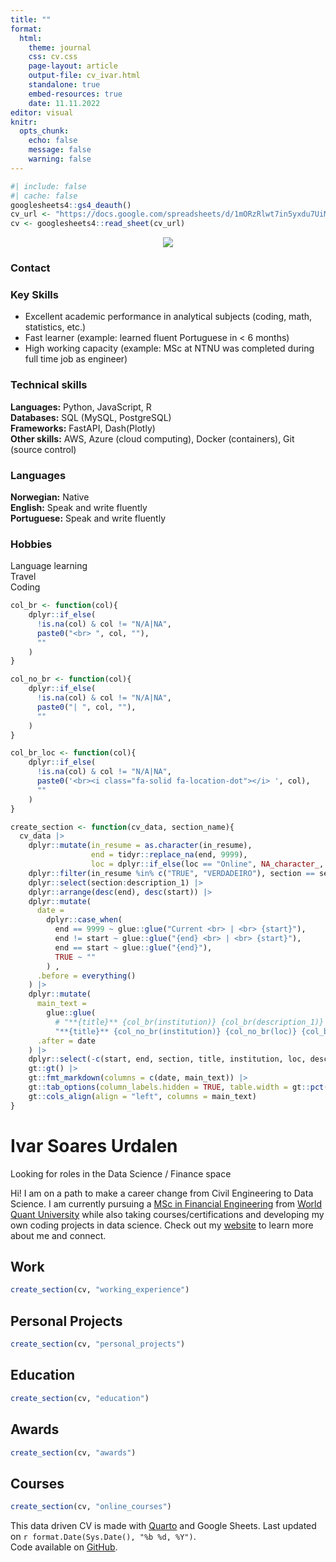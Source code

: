 ---
title: ""
format: 
  html:
    theme: journal
    css: cv.css
    page-layout: article
    output-file: cv_ivar.html
    standalone: true
    embed-resources: true
    date: 11.11.2022
editor: visual
knitr:
  opts_chunk: 
    echo: false
    message: false
    warning: false
---

```{r}
#| include: false
#| cache: false
googlesheets4::gs4_deauth()
cv_url <- "https://docs.google.com/spreadsheets/d/1mORzRlwt7in5yxdu7UiMhEDQQJQWvuXeqcFjh_dP0Qo/edit?usp=sharing"
cv <- googlesheets4::read_sheet(cv_url)
```

<!-- Sidebar -->

<!-- :::: columns -->
<!-- ::: {.column .aside width="25%"} -->
<!-- ::: {.column-margin} -->
::: {.grid}

::: {.g-col-4}
<center>[![](profile_160.jpg)](https://www.ivarurdalen.com)</center>

</a>

### Contact
<!-- <center> -->
<span style="font-size: 1.5em;"> <a href='https://ivarurdalen.github.io' target='_blank'><i class="fa fa-home"></i></a> <a href='https://github.com/ivarurdalen' target='_blank'><i class="fa-brands fa-github"></i></a> <a href='mailto:ivar.urdalen@gmail.com'><i class="fa fa-envelope"></i></a> <a href='https://www.linkedin.com/in/ivarurdalen/' target='_blank'><i class="fa-brands fa-linkedin"></i></a>
<!-- </center> -->
</span>

<!-- ### Teaching -->

<!-- <i class="fas fa-chalkboard-teacher"></i> [`tidyverse` certified trainer by RStudio](https://education.rstudio.com/trainers/people/milz+beatriz/). <br> <i class="fas fa-chalkboard-teacher"></i> [The Carpentries instructor](https://carpentries.org/). -->


### Key Skills
- Excellent academic performance in analytical subjects (coding, math, statistics, etc.)  
- Fast learner (example: learned fluent Portuguese in < 6 months)  
- High working capacity (example: MSc at NTNU was completed during full time job as engineer)  



<!-- <i class="fa-brands fa-python"></i> `Python` <br> <i class="fa-solid fa-database" aria-hidden="true"></i> `MySQL / PostgreSQL` <br> <i class="fa-solid fa-cloud"></i> `Cloud computing` <br> <i class="fa-brands fa-github"></i> `Git` <i class="fab fa-r-project"></i> `R` <br> <i class="fa fa-area-chart" aria-hidden="true"></i> `tidyverse` <br> <i class="fab fa-markdown"></i> `RMarkdown / Quarto` <br> <i class="fas fa-code-branch"></i> `Git` <br> <i class="fab fa-github"></i> `GitHub` <br> <i class="fab fa-markdown"></i> `Markdown` <br> <i class="fab fa-html5"></i> `HTML` <br> <i class="fab fa-css3-alt"></i> `CSS` <br> -->
### Technical skills

<!-- Here is a list of technologies I am proficient in to apply in projects.
However, I believe that a developer should always be ready to pick up new skills and learn new technology. -->

**Languages:** <i class="fa-brands fa-python"></i> Python, <i class="fa-brands fa-square-js"></i> JavaScript, <i class="fa-brands fa-r-project"></i> R  
**Databases:** <i class="fa-solid fa-database" aria-hidden="true"></i> SQL (MySQL, PostgreSQL)  
**Frameworks:** FastAPI, Dash(Plotly)  
**Other skills:** <i class="fa-solid fa-cloud"></i> AWS, Azure (cloud computing), <i class="fa-brands fa-docker"></i> Docker (containers), <i class="fa-brands fa-github"></i> Git (source control)

### Languages

**Norwegian:** Native <br> **English:** Speak and write fluently <br> **Portuguese:** Speak and write fluently

### Hobbies

<i class="fa-solid fa-language"></i> Language learning  
<i class="fa-solid fa-earth-americas"></i> Travel  
<i class="fa-solid fa-code"></i> Coding  

<!-- ### Awards -->

<!-- <i class="far fa-star"></i> [](https://www.rstudio.com/conference/) - Diversity Scholarship. -->

<!-- <i class="far fa-star"></i> [FAPESP](https://fapesp.br/). Doctorate Scholarship - 2019-2021. -->

<!-- <i class="far fa-star"></i> [useR! 2019](https://user2019.r-project.org/) - Diversity Scholarship. -->

<!-- <i class="far fa-star"></i> [LatinR 2019](https://latin-r.com/) - Diversity Scholarship. -->

<!-- ### Software review -->

<!-- <i class="fas fa-box-open"></i> [R OpenSci](https://ropensci.org/): [reviews available here](https://github.com/beatrizmilz/ropensci_reviews#ropensci-reviews). -->

<!-- ### Software -->

<!-- <i class="fas fa-box-open"></i> [Package {dados} - Available on CRAN](https://cienciadedatos.github.io/dados/) - Co-Author. -->

<!-- <br> -->

<!-- <i class="fas fa-box-open"></i> [Package {mananciais}](https://beatrizmilz.github.io/mananciais/) - Author, maintainer. -->

:::

<!-- ::: {.column width="5%"} -->
<!-- ::: -->

<!-- ::: {.column width="70%"} -->
::: {.g-col-8}
<!-- ::: {.column-body} -->
<!-- Functions -->

```{r}
col_br <- function(col){
    dplyr::if_else(
      !is.na(col) & col != "N/A|NA", 
      paste0("<br> ", col, ""),
      ""
    )
}

col_no_br <- function(col){
    dplyr::if_else(
      !is.na(col) & col != "N/A|NA", 
      paste0("| ", col, ""),
      ""
    )
}

col_br_loc <- function(col){
    dplyr::if_else(
      !is.na(col) & col != "N/A|NA", 
      paste0('<br><i class="fa-solid fa-location-dot"></i> ', col),
      ""
    )
}

create_section <- function(cv_data, section_name){
  cv_data |>
    dplyr::mutate(in_resume = as.character(in_resume),
                  end = tidyr::replace_na(end, 9999),
                  loc = dplyr::if_else(loc == "Online", NA_character_, loc)) |>
    dplyr::filter(in_resume %in% c("TRUE", "VERDADEIRO"), section == section_name) |>
    dplyr::select(section:description_1) |>
    dplyr::arrange(desc(end), desc(start)) |>
    dplyr::mutate(
      date =
        dplyr::case_when(
          end == 9999 ~ glue::glue("Current <br> | <br> {start}"),
          end != start ~ glue::glue("{end} <br> | <br> {start}"),
          end == start ~ glue::glue("{end}"),
          TRUE ~ ""
        ) ,
      .before = everything()
    ) |>
    dplyr::mutate(
      main_text =
        glue::glue(
          # "**{title}** {col_br(institution)} {col_br(description_1)} {col_br_key(key_achievements)} {col_br_loc(loc)}"),
          "**{title}** {col_no_br(institution)} {col_no_br(loc)} {col_br(description_1)}"),
      .after = date
    ) |>
    dplyr::select(-c(start, end, section, title, institution, loc, description_1)) |>
    gt::gt() |>
    gt::fmt_markdown(columns = c(date, main_text)) |> 
    gt::tab_options(column_labels.hidden = TRUE, table.width = gt::pct(100)) |> 
    gt::cols_align(align = "left", columns = main_text)
}
```

<!-- Main content -->

# Ivar Soares Urdalen
Looking for roles in the Data Science / Finance space  
  
Hi! I am on a path to make a career change from Civil Engineering to Data Science. I am currently pursuing a [MSc in Financial Engineering](https://www.wqu.edu/programs/mscfe/) from [World Quant University](https://www.wqu.edu/) while also taking courses/certifications and developing my own coding projects in data science. Check out my [website](https://ivarurdalen.github.io) to learn more about me and connect.



## <i class="fa-solid fa-suitcase"></i> Work

```{r}
create_section(cv, "working_experience")
```

:::
::: {.g-col-12}

## <i class="fa-solid fa-code"></i> Personal Projects
```{r}
create_section(cv, "personal_projects")
```
<!-- [See website for additional projects.](https://ivarurdalen.github.io/site/portfolio) -->

## <i class="fa-solid fa-graduation-cap"></i> Education

```{r}
create_section(cv, "education")
```

## <i class="fa-solid fa-award"></i> Awards

```{r}
create_section(cv, "awards")
```

## <i class="fa-solid fa-chalkboard-user"></i> Courses

```{r}
create_section(cv, "online_courses")
```


<!-- ## <i class="fa-solid fa-person-chalkboard"></i> Selected teaching experience -->

<!-- ```{r} -->

<!-- create_section(cv, "teaching_experience") -->

<!-- ``` -->
:::

:::

<!-- footer -->

<p class="footer">

This data driven CV is made with [Quarto](https://quarto.org/) and Google Sheets. Last updated on `r format.Date(Sys.Date(), "%b %d, %Y")`. <br> Code available on <i class="fa-brands fa-github"></i> [GitHub](https://github.com/ivarurdalen/).

</p>

```{=html}
<script src="https://kit.fontawesome.com/1bb720cc6f.js" crossorigin="anonymous"></script>
```
